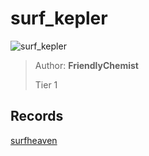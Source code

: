 
# surf_kepler

![surf_kepler](https://raw.githubusercontent.com/Sayt123/SurfMapPics/Maps-and-bonuses/csgo/surf_kepler.jpg)

> Author: **FriendlyChemist**
>
> Tier 1

## Records

[surfheaven](https://surfheaven.eu/map/surf_kepler)
